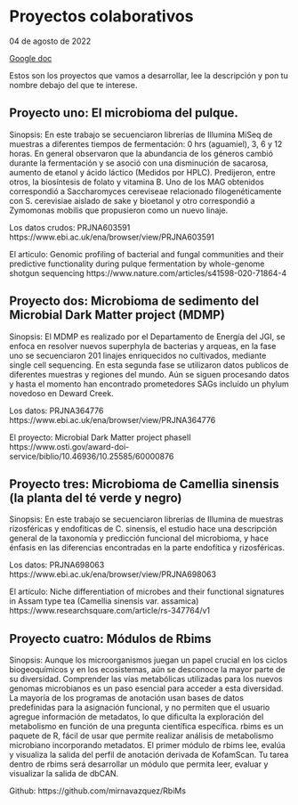 # Proyectos colaborativos

04 de agosto de 2022

[Google doc](https://docs.google.com/document/d/1ZZ5U3XDeGI-duMAuM1Q9xM5P8kyqJbTwIOnRdMFPSIg/edit#)

Estos son los proyectos que vamos a desarrollar, lee la descripción y pon tu nombre debajo del que te interese. 

## Proyecto uno: El microbioma del pulque.

Sinopsis: En este trabajo se secuenciaron librerías de Illumina MiSeq de muestras a diferentes tiempos de fermentación: 0 hrs (aguamiel), 3, 6 y 12 horas. En general observaron que la abundancia de los géneros cambió durante la fermentación y se asoció con una disminución de sacarosa, aumento de etanol y ácido láctico (Medidos por HPLC). Predijeron, entre otros, la biosíntesis de folato y vitamina B. Uno de los MAG obtenidos correspondió a Saccharomyces cereviseae relacionado filogenéticamente con S. cerevisiae aislado de sake y bioetanol y otro correspondió a Zymomonas mobilis que propusieron como un nuevo linaje.

Los datos crudos: PRJNA603591
https://www.ebi.ac.uk/ena/browser/view/PRJNA603591

El articulo: Genomic profiling of bacterial and fungal communities and their predictive functionality during pulque fermentation by whole-genome shotgun sequencing
https://www.nature.com/articles/s41598-020-71864-4

## Proyecto dos: Microbioma de sedimento del Microbial Dark Matter project (MDMP)

Sinopsis: El MDMP es realizado por el Departamento de Energía del JGI, se enfoca en resolver nuevos superphyla de bacterias y arqueas, en la fase uno se secuenciaron 201 linajes enriquecidos no cultivados, mediante single cell sequencing. En esta segunda fase se utilizaron datos publicos de diferentes muestras y regiones del mundo. Aún se siguen procesando datos y hasta el momento han encontrado prometedores SAGs incluído un phylum novedoso en Deward Creek.

Los datos: PRJNA364776
https://www.ebi.ac.uk/ena/browser/view/PRJNA364776

El proyecto: Microbial Dark Matter project phaseII https://www.osti.gov/award-doi-service/biblio/10.46936/10.25585/60000876  

## Proyecto tres: Microbioma de Camellia sinensis (la planta del té verde y negro)

Sinopsis: En este trabajo se secuenciaron librerías de Illumina de muestras rizosféricas y endofíticas de C. sinensis, el estudio hace una descripción general de la taxonomía y predicción funcional del microbioma, y hace énfasis en las diferencias encontradas en la parte endofítica y rizosféricas. 

Los datos: PRJNA698063
https://www.ebi.ac.uk/ena/browser/view/PRJNA698063

El artículo: Niche differentiation of microbes and their functional signatures in Assam type tea (Camellia sinensis var. assamica)
https://www.researchsquare.com/article/rs-347764/v1

## Proyecto cuatro: Módulos de Rbims

Sinopsis: Aunque los microorganismos juegan un papel crucial en los ciclos biogeoquímicos y en los ecosistemas, aún se desconoce la mayor parte de su diversidad. Comprender las vías metabólicas utilizadas para los nuevos genomas microbianos es un paso esencial para acceder a esta diversidad. La mayoría de los programas de anotación usan bases de datos predefinidas para la asignación funcional, y no permiten que el usuario agregue información de metadatos, lo que dificulta la exploración del metabolismo en función de una pregunta científica específica. rbims es un paquete de R, fácil de usar que permite realizar análisis de metabolismo microbiano incorporando metadatos. El primer módulo de rbims lee, evalúa y visualiza la salida del perfil de anotación derivada de KofamScan. Tu tarea dentro de rbims será desarrollar un módulo que permita leer, evaluar y visualizar la salida de dbCAN. 

Github: https://github.com/mirnavazquez/RbiMs
